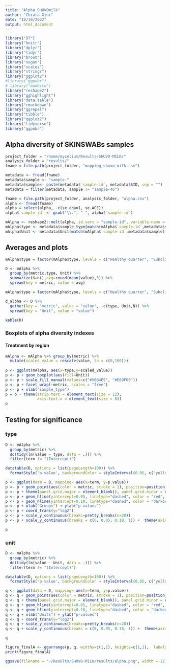 ```yaml
---
title: "Alpha_SHUVOmilk"
author: "Chiara Gini"
date: "10/10/2022"
output: html_document
---
```


```r
library("DT")
library("knitr")
library("dplyr")
library("tidyr")
library("broom")
library("vegan")
library("scales")
library("stringr")
library("ggplot2")
#library("ggpubr")
# library("madbito")
library("reshape2")
library("gghighlight")
library("data.table")
library("rmarkdown")
library("ggrepel")
library("tibble")
library("ggplot2")
library("tidyverse")
library("ggpubr")
```

## Alpha diversity of SKINSWABs samples

```r
project_folder = "/home/mycelium/Results/SHUVO-MILK/"
analysis_folder = "results/"
fname = file.path(project_folder, "mapping_shuvo_milk.csv")

metadata <- fread(fname)
metadata$sample <- "sample-"
metadata$sample<- paste(metadata$`sample-id`, metadata$SID, sep = "")
metadata = filter(metadata, sample != "sample-46")

fname = file.path(project_folder, analysis_folder, "alpha.csv")
alpha <- fread(fname)
alpha = select(alpha, -c(se.chao1, se.ACE))
alpha$`sample-id` <- gsub("\\.", "-", alpha$`sample-id`)

mAlpha <- reshape2::melt(alpha, id.vars = "sample-id", variable.name = "metric", value.name = "value")
mAlpha$type <- metadata$sample_type[match(mAlpha$`sample-id`,metadata$sample)]
mAlpha$Unit <- metadata$Unit[match(mAlpha$`sample-id`,metadata$sample)]
```

## Averages and plots

```r
mAlpha$type = factor(mAlpha$type, levels = c("Healthy quarter", "Subclinical quarter", "Farm bulk milk"))

D <- mAlpha %>%
  group_by(metric,type, Unit) %>%
  summarize(N=n(),avg=round(mean(value),3)) %>%
  spread(key = metric, value = avg)

mAlpha$type = factor(mAlpha$type, levels = c("Healthy quarter", "Subclinical quarter", "Farm bulk milk"))

d_alpha <- D %>%
  gather(key = "metric", value = "value", -c(type, Unit,N)) %>%
  spread(key = "Unit", value = "value")

kable(D)
```

### Boxplots of alpha diversity indexes

#### Treatment by region

```r
mAlpha <- mAlpha %>% group_by(metric) %>%
  mutate(scaled_value = rescale(value, to = c(0,100)))
  
p <- ggplot(mAlpha, aes(x=type,y=scaled_value)) 
p <- p + geom_boxplot(aes(fill=Unit))
p <- p + scale_fill_manual(values=c("#56B4E9", "#E69F00"))
p <- p + facet_wrap(~metric, scales = "free")
p <- p + xlab("sample_type")
p = p + theme(strip.text = element_text(size = 12),
              axis.text.x = element_text(size = 8))
p
```

## Testing for significance

### type

```r
D <- mAlpha %>%
  group_by(metric) %>%
  do(tidy(lm(value ~ type, data = .))) %>%
  filter(term != "(Intercept)")

datatable(D, options = list(pageLength=100)) %>% 
  formatStyle('p.value', backgroundColor = styleInterval(0.05, c('yellow', 'white')))
```

```r
p <- ggplot(data = D, mapping= aes(x=term, y=p.value))
p <- p + geom_point(aes(color = metric, stroke = 1), position=position_jitter(h=0, w=0.27)) #,shape=metric
p <- p + theme(panel.grid.major = element_blank(), panel.grid.minor = element_blank())
p <- p + geom_hline(yintercept=0.05, linetype="dashed", color = "red", size=0.5)
p <- p + geom_hline(yintercept=0.10, linetype="dashed", color = "darkorange", size=0.5)
p <- p + xlab("Groups") + ylab("p-values")
p <- p + coord_trans(y="log2")
p <- p + scale_y_continuous(breaks=pretty_breaks(n=20)) 
p <- p + scale_y_continuous(breaks = c(0, 0.05, 0.10, 1)) +  theme(axis.text.x = element_text(angle=0))

p
```

### unit

```r
D <- mAlpha %>%
  group_by(metric) %>%
  do(tidy(lm(value ~ Unit, data = .))) %>%
  filter(term != "(Intercept)")

datatable(D, options = list(pageLength=100)) %>% 
  formatStyle('p.value', backgroundColor = styleInterval(0.05, c('yellow', 'white')))
```

```r
q <- ggplot(data = D, mapping= aes(x=term, y=p.value))
q <- q + geom_point(aes(color = metric, stroke = 1), position=position_jitter(h=0, w=0.27)) #,shape=metric
q <- q + theme(panel.grid.major = element_blank(), panel.grid.minor = element_blank())
q <- q + geom_hline(yintercept=0.05, linetype="dashed", color = "red", size=0.5)
q <- q + geom_hline(yintercept=0.10, linetype="dashed", color = "darkorange", size=0.5)
q <- q + xlab("Units") + ylab("p-values")
q <- q + coord_trans(y="log2")
q <- q + scale_y_continuous(breaks=pretty_breaks(n=20)) 
q <- q + scale_y_continuous(breaks = c(0, 0.05, 0.10, 1)) +  theme(axis.text.x = element_text(angle=0))

q
```

```r
figure_finalA <- ggarrange(p, q, widths=c(1,1), heights=c(1,1),  labels=c("A", "B"), ncol=2, nrow=1 )
print(figure_finalA)

ggsave(filename = "~/Results/SHUVO-MILK/results/alpha.png", width = 12, height = 3, plot = figure_finalA, device = "png")
```


